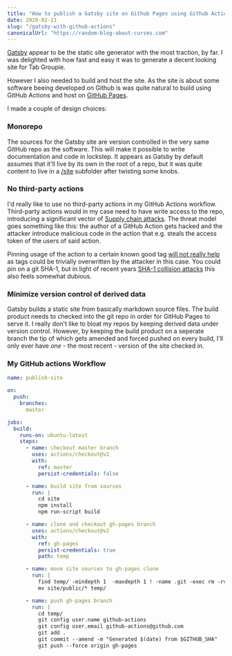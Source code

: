 ```yaml
---
title: "How to publish a Gatsby site on Github Pages using Github Actions"
date: 2020-02-21
slug: "/gatsby-with-github-actions"
canonicalUrl: "https://random-blog-about-curses.com"
---
```


[Gatsby](https://www.gatsbyjs.com/) appear to be the static site generator with the most traction, by far. I was delighted with how fast
and easy it was to generate a decent looking site for Tab Groupie.

However I also needed to build and host the site. As the site is about some software beeing developed on Github
is was quite natural to build using GitHub Actions and host on [GitHub Pages](https://pages.github.com/).

I made a couple of design choices:
### Monorepo
The sources for the Gatsby site are version controlled in the very same GitHub repo as the software. This will
make it possible to write documentation and code in lockstep. It appears as Gatsby by default assumes that it'll live
by its own in the root of a repo, but it was quite content to live in a [/site](https://github.com/nordstrand/tab-groupie/tree/master/site)
subfolder after twisting some knobs.

### No third-party actions
I'd really like to use no third-party actions in my GitHub Actions workflow. Third-party actions would in my case 
need to have write access to the repo, introducing a significant vector of [Supply chain attacks](https://en.wikipedia.org/wiki/Supply_chain_attack).
The threat model goes something like this: the author of a GitHub Action gets hacked and the attacker introduce
malicious code in the action that e.g. steals the access token of the users of said action. 

Pinning usage of the action to a certain known good tag [will not really help](https://julienrenaux.fr/2019/12/20/github-actions-security-risk/)
as tags could be trivially overwritten by the attacker in this case. You could pin on
a git SHA-1, but in light of recent years [SHA-1 collision attacks](https://shattered.io/) this also feels somewhat dubious.

### Minimize version control of derived data
Gatsby builds a static site from basically markdown source files. The build product needs to checked into the git repo
in order for GitHub Pages to serve it. I really don't like to bloat my repos by keeping derived data under version 
control. However, by keeping the build product on a seperate branch the tip of which gets amended and forced pushed 
on every build, I'll only ever have <i>one</i> - the most recent - version of the site checked in.

### My GitHub actions Workflow
```yaml
name: publish-site

on:
  push:
    branches:
      master

jobs:
  build:
    runs-on: ubuntu-latest
    steps:
      - name: checkout master branch
        uses: actions/checkout@v2
        with:
          ref: master
          persist-credentials: false

      - name: build site from sources
        run: |
          cd site
          npm install
          npm run-script build

      - name: clone and checkout gh-pages branch
        uses: actions/checkout@v2
        with:
          ref: gh-pages
          persist-credentials: true
          path: temp          

      - name: move site sources to gh-pages clone
        run: |
          find temp/ -mindepth 1  -maxdepth 1 ! -name .git -exec rm -rvf {} \;
          mv site/public/* temp/

      - name: push gh-pages branch
        run: |
          cd temp/
          git config user.name github-actions
          git config user.email github-actions@github.com
          git add .
          git commit --amend -m "Generated $(date) from $GITHUB_SHA"
          git push --force origin gh-pages
```